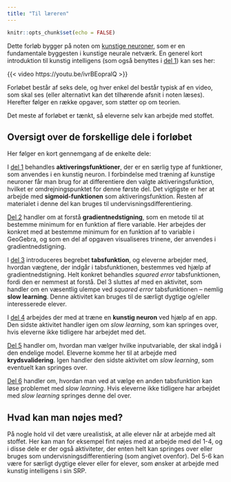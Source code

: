 ```yaml
---
title: "Til læreren"
---
```



```r
knitr::opts_chunk$set(echo = FALSE)
```

Dette forløb bygger på noten om [kunstige neuroner](../../materialer/kunstige_neuroner/kunstige_neuroner.qmd), som er en fundamentale byggesten i kunstige neurale netværk. En generel kort introduktion til kunstig intelligens (som også benyttes i [del 1](kunstige_neuroner_del1.qmd)) kan ses her:

{{< video https://youtu.be/ivrBEopralQ >}}


Forløbet består af seks dele, og hver enkel del består typisk af en video, som skal ses (eller alternativt kan det tilhørende afsnit i noten læses). Herefter følger en række opgaver, som støtter op om teorien.

Det meste af forløbet er tænkt, så eleverne selv kan arbejde med stoffet. 

## Oversigt over de forskellige dele i forløbet

Her følger en kort gennemgang af de enkelte dele:

I [del 1](kunstige_neuroner_del1.qmd) behandles **aktiveringsfunktioner**, der er en særlig type af funktioner, som anvendes i en kunstig neuron. I forbindelse med træning af kunstige neuroner får man brug for at differentiere den valgte aktiveringsfunktion, hvilket er omdrejningspunktet for denne første del. Det vigtigste er her at arbejde med **sigmoid-funktionen** som aktiveringsfunktion. Resten af materialet i denne del kan bruges til undervisningsdifferentiering.

[Del 2](kunstige_neuroner_del2.qmd) handler om at forstå **gradientnedstigning**, som en metode til at bestemme minimum for en funktion af flere variable. Her arbejdes der konkret med at bestemme minimum for en funktion af to variable i GeoGebra, og som en del af opgaven visualiseres trinene, der anvendes i gradientnedstigning. 

I [del 3](kunstige_neuroner_del3.qmd) introduceres begrebet **tabsfunktion**, og eleverne arbejder med, hvordan vægtene, der indgår i tabsfunktionen, bestemmes ved hjælp af gradientnedstigning. Helt konkret behandles *squared error* tabsfunktionen, fordi den er nemmest at forstå. Del 3 sluttes af med en aktivitet, som handler om en væsentlig ulempe ved *squared error* tabsfunktionen -- nemlig **slow learning**. Denne aktivitet kan bruges til de særligt dygtige og/eller interesserede elever.

I [del 4](kunstige_neuroner_del4.qmd) arbejdes der med at træne en **kunstig neuron** ved hjælp af en app. Den sidste aktivitet handler igen om *slow learning*, som kan springes over, hvis eleverne ikke tidligere har arbejdet med det. 

[Del 5](kunstige_neuroner_del5.qmd) handler om, hvordan man vælger hvilke inputvariable, der skal indgå i den endelige model. Eleverne komme her til at arbejde med **krydsvalidering**. Igen handler den sidste aktivitet om *slow learning*, som eventuelt kan springes over.

[Del 6](kunstige_neuroner_del6.qmd) handler om, hvordan man ved at vælge en anden tabsfunktion kan løse problemet med *slow learning*. Hvis eleverne ikke tidligere har arbejdet med *slow learning* springes denne del over.

## Hvad kan man nøjes med?

På nogle hold vil det være urealistisk, at alle elever når at arbejde med alt stoffet. Her kan man for eksempel fint nøjes med at arbejde med del 1-4, og i disse dele er der også aktiviteter, der enten helt kan springes over eller bruges som undervisningsdifferentiering (som angivet ovenfor). Del 5-6 kan være for særligt dygtige elever eller for elever, som ønsker at arbejde med kunstig intelligens i sin SRP. 